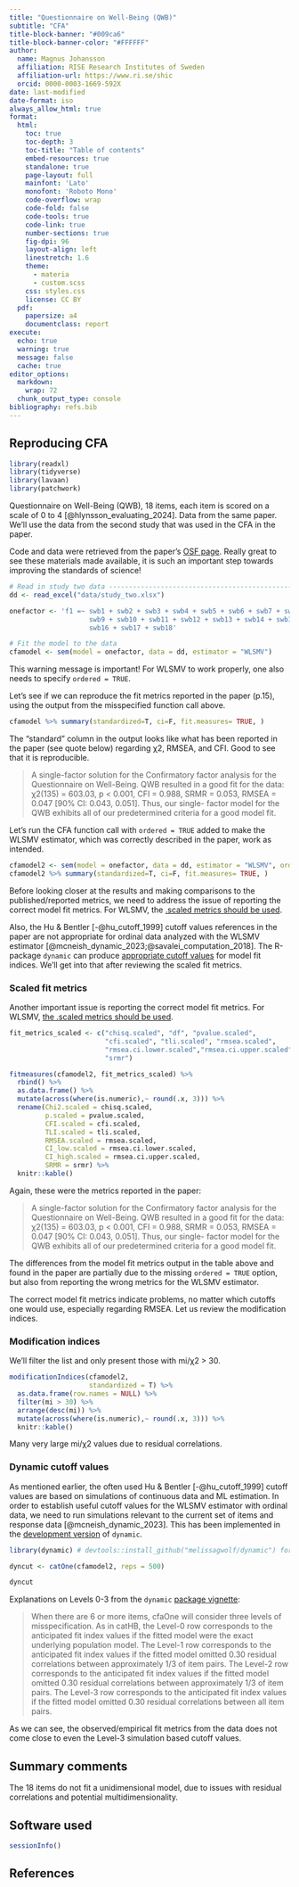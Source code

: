 ---
title: "Questionnaire on Well-Being (QWB)"
subtitle: "CFA"
title-block-banner: "#009ca6"
title-block-banner-color: "#FFFFFF"
author: 
  name: Magnus Johansson
  affiliation: RISE Research Institutes of Sweden
  affiliation-url: https://www.ri.se/shic
  orcid: 0000-0003-1669-592X
date: last-modified
date-format: iso
always_allow_html: true
format: 
  html:
    toc: true
    toc-depth: 3
    toc-title: "Table of contents"
    embed-resources: true
    standalone: true
    page-layout: full
    mainfont: 'Lato'
    monofont: 'Roboto Mono'
    code-overflow: wrap
    code-fold: false
    code-tools: true
    code-link: true
    number-sections: true
    fig-dpi: 96
    layout-align: left
    linestretch: 1.6
    theme:
      - materia
      - custom.scss
    css: styles.css
    license: CC BY
  pdf:
    papersize: a4
    documentclass: report 
execute:
  echo: true
  warning: true
  message: false
  cache: true
editor_options: 
  markdown: 
    wrap: 72
  chunk_output_type: console
bibliography: refs.bib
---

## Reproducing CFA

```{r}
library(readxl)
library(tidyverse)
library(lavaan)
library(patchwork)
```

Questionnaire on Well-Being (QWB), 18 items, each item is scored on a scale of 0 to 4 [@hlynsson_evaluating_2024]. Data from the same paper. We'll use the data from the second study that was used in the CFA in the paper.

Code and data were retrieved from the paper's [OSF page](https://osf.io/gsc3r/). Really great to see these materials made available, it is such an important step towards improving the standards of science!

```{r}
# Read in study two data -------------------------------------------------------
dd <- read_excel("data/study_two.xlsx")

onefactor <- 'f1 =~ swb1 + swb2 + swb3 + swb4 + swb5 + swb6 + swb7 + swb8 +
                    swb9 + swb10 + swb11 + swb12 + swb13 + swb14 + swb15 + 
                    swb16 + swb17 + swb18'

# Fit the model to the data
cfamodel <- sem(model = onefactor, data = dd, estimator = "WLSMV") 
```

This warning message is important! For WLSMV to work properly, one also needs to specify `ordered = TRUE`.

Let's see if we can reproduce the fit metrics reported in the paper (p.15), using the output from the misspecified function call above.

```{r}
cfamodel %>% summary(standardized=T, ci=F, fit.measures= TRUE, )
```

The "standard" column in the output looks like what has been reported in the paper (see quote below) regarding χ2, RMSEA, and CFI. Good to see that it is reproducible.

> A single-factor solution for the Confirmatory factor analysis for the Questionnaire on
> Well-Being. QWB resulted in a good fit for the data: χ2(135) = 603.03, p < 0.001,
> CFI = 0.988, SRMR = 0.053, RMSEA = 0.047 [90% CI: 0.043, 0.051]. Thus, our single-
> factor model for the QWB exhibits all of our predetermined criteria for a good model fit.

Let's run the CFA function call with `ordered = TRUE` added to make the WLSMV estimator, which was correctly described in the paper, work as intended.

```{r}
cfamodel2 <- sem(model = onefactor, data = dd, estimator = "WLSMV", ordered = TRUE)
cfamodel2 %>% summary(standardized=T, ci=F, fit.measures= TRUE, )
```

Before looking closer at the results and making comparisons to the published/reported metrics, we need to address the issue of reporting the correct model fit metrics. For WLSMV, the [.scaled metrics should be used](https://rpubs.com/dmcneish/1025400). 

Also, the Hu & Bentler [-@hu_cutoff_1999] cutoff values references in the paper are not appropriate for ordinal data analyzed with the WLSMV estimator [@mcneish_dynamic_2023;@savalei_computation_2018]. The R-package `dynamic` can produce [appropriate cutoff values](<https://rpubs.com/dmcneish/1025400>) for model fit indices. We'll get into that after reviewing the scaled fit metrics.

### Scaled fit metrics

Another important issue is reporting the correct model fit metrics. For WLSMV, [the .scaled metrics should be used](https://rpubs.com/dmcneish/1025400).

```{r}
fit_metrics_scaled <- c("chisq.scaled", "df", "pvalue.scaled", 
                        "cfi.scaled", "tli.scaled", "rmsea.scaled", 
                        "rmsea.ci.lower.scaled","rmsea.ci.upper.scaled",
                        "srmr")

fitmeasures(cfamodel2, fit_metrics_scaled) %>% 
  rbind() %>% 
  as.data.frame() %>% 
  mutate(across(where(is.numeric),~ round(.x, 3))) %>%
  rename(Chi2.scaled = chisq.scaled,
         p.scaled = pvalue.scaled,
         CFI.scaled = cfi.scaled,
         TLI.scaled = tli.scaled,
         RMSEA.scaled = rmsea.scaled,
         CI_low.scaled = rmsea.ci.lower.scaled,
         CI_high.scaled = rmsea.ci.upper.scaled,
         SRMR = srmr) %>% 
  knitr::kable()
```

Again, these were the metrics reported in the paper:

> A single-factor solution for the Confirmatory factor analysis for the Questionnaire on
> Well-Being. QWB resulted in a good fit for the data: χ2(135) = 603.03, p < 0.001,
> CFI = 0.988, SRMR = 0.053, RMSEA = 0.047 [90% CI: 0.043, 0.051]. Thus, our single-
> factor model for the QWB exhibits all of our predetermined criteria for a good model fit.

The differences from the model fit metrics output in the table above and found in the paper are partially due to the missing `ordered = TRUE` option, but also from reporting the wrong metrics for the WLSMV estimator.

The correct model fit metrics indicate problems, no matter which cutoffs one would use, especially regarding RMSEA. Let us review the modification indices.

### Modification indices

We'll filter the list and only present those with mi/χ2 > 30.

```{r}
modificationIndices(cfamodel2,
                    standardized = T) %>% 
  as.data.frame(row.names = NULL) %>% 
  filter(mi > 30) %>% 
  arrange(desc(mi)) %>% 
  mutate(across(where(is.numeric),~ round(.x, 3))) %>%
  knitr::kable()
```

Many very large mi/χ2 values due to residual correlations.

### Dynamic cutoff values

As mentioned earlier, the often used Hu & Bentler [-@hu_cutoff_1999] cutoff values are based on simulations of continuous data and ML estimation. In order to establish useful cutoff values for the WLSMV estimator with ordinal data, we need to run simulations relevant to the current set of items and response data [@mcneish_dynamic_2023]. This has been implemented in the [development version](https://github.com/melissagwolf/dynamic?tab=readme-ov-file) of `dynamic`.

```{r}
library(dynamic) # devtools::install_github("melissagwolf/dynamic") for development version
```

```{r}
dyncut <- catOne(cfamodel2, reps = 500)
```

```{r}
dyncut
```

Explanations on Levels 0-3 from the `dynamic` [package vignette](https://rpubs.com/dmcneish/1025400):

> When there are 6 or more items, cfaOne will consider three levels of misspecification. As in catHB, the Level-0 row corresponds to the anticipated fit index values if the fitted model were the exact underlying population model. The Level-1 row corresponds to the anticipated fit index values if the fitted model omitted 0.30 residual correlations between approximately 1/3 of item pairs. The Level-2 row corresponds to the anticipated fit index values if the fitted model omitted 0.30 residual correlations between approximately 1/3 of item pairs. The Level-3 row corresponds to the anticipated fit index values if the fitted model omitted 0.30 residual correlations between all item pairs.

As we can see, the observed/empirical fit metrics from the data does not come close to even the Level-3 simulation based cutoff values.

## Summary comments

The 18 items do not fit a unidimensional model, due to issues with residual correlations and potential multidimensionality.

## Software used
```{r}
sessionInfo()
```

## References
